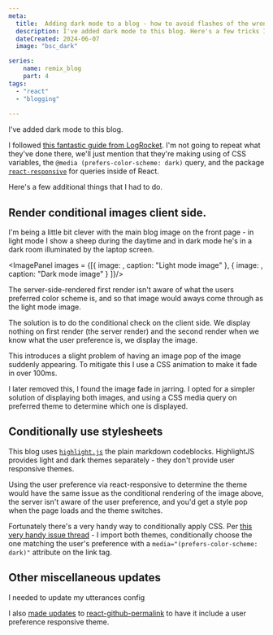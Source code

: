 ```yaml
---
meta:
  title:  Adding dark mode to a blog - how to avoid flashes of the wrong theme
  description: I've added dark mode to this blog. Here's a few tricks I've learned. 
  dateCreated: 2024-06-07
  image: "bsc_dark"

series: 
    name: remix_blog
    part: 4
tags: 
  - "react"
  - "blogging"
  
---
```



I've added dark mode to this blog. 

I followed [this fantastic guide from LogRocket](https://blog.logrocket.com/dark-mode-react-in-depth-guide/). I'm not going to repeat what they've done there, we'll just mention that they're making using of CSS variables, the `@media (prefers-color-scheme: dark)` query, and the package [`react-responsive`](https://www.npmjs.com/package/react-responsive) for queries inside of React. 

Here's a few additional things that I had to do. 

## Render conditional images client side. 

I'm being a little bit clever with the main blog image on the front page - in light mode I show a sheep during the daytime and in dark mode he's in a dark room illuminated by the laptop screen. 

<ImagePanel
 images = {[{
  image: <SheepImage mode="light"/>, 
  caption: "Light mode image"
 }, 
 {
  image: <SheepImage mode="dark"/>,
  caption: "Dark mode image"
 }
 ]}/>

The server-side-rendered first render isn't aware of what the users preferred color scheme is, and so that image would aways come through as the light mode image.

The solution is to do the conditional check on the client side. We display nothing on first render (the server render) and the second render when we know what the user preference is, we display the image. 

<GithubPermalinkRsc className="clear-right" permalink="https://github.com/dwjohnston/blacksheepcode/blob/72ee472bfa896df255ae42ef017ad0cca96b2333/app/components/SheepImage/SheepImage.tsx#L8-L23"/>

This introduces a slight problem of having an image pop of the image suddenly appearing. To mitigate this I use a CSS animation to make it fade in over 100ms. 

I later removed this, I found the image fade in jarring. I opted for a simpler solution of displaying both images, and using a CSS media query on preferred theme to determine which one is displayed.

## Conditionally use stylesheets

This blog uses [`highlight.js`](https://github.com/highlightjs/highlight.js) the plain markdown codeblocks. HighlightJS provides light and dark themes separately - they don't provide user responsive themes. 

Using the user preference via react-responsive to determine the theme would have the same issue as the conditional rendering of the image above, the server isn't aware of the user preference, and you'd get a style pop when the page loads and the theme switches. 

Fortunately there's a very handy way to conditionally apply CSS. Per [this very handy issue thread](https://github.com/highlightjs/highlight.js/issues/3652) - I import both themes, conditionally choose the one matching the user's preference with a `media="(prefers-color-scheme: dark)"` attribute on the link tag. 

<GithubPermalinkRsc permalink="https://github.com/dwjohnston/blacksheepcode/blob/72ee472bfa896df255ae42ef017ad0cca96b2333/app/root.tsx#L57-L60"/>

## Other miscellaneous updates 

I needed to update my utterances config

<GithubPermalinkRsc permalink="https://github.com/dwjohnston/blacksheepcode/blob/72ee472bfa896df255ae42ef017ad0cca96b2333/app/components/PostComments/PostComments.tsx#L27-L28"/>

I also [made updates](https://github.com/dwjohnston/react-github-permalink/pull/16) to [react-github-permalink](https://www.npmjs.com/package/react-github-permalink) to have it include a user preference responsive theme. 



